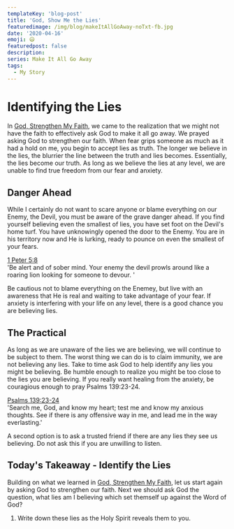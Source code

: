 ```yaml
---
templateKey: 'blog-post'
title: 'God, Show Me the Lies'
featuredimage: /img/blog/makeItAllGoAway-noTxt-fb.jpg
date: '2020-04-16'
emoji: 😃
featuredpost: false
description:
series: Make It All Go Away
tags:
  - My Story
---
```


# Identifying the Lies

In [God, Strengthen My Faith](https://www.craigbooker.com/blog/god-strengthen-my-faith/), we came to the realization that we might not have the faith to effectively ask God to make it all go away. We prayed asking God to strengthen our faith. When fear grips someone as much as it had a hold on me, you begin to accept lies as truth. The longer we believe in the lies, the blurrier the line between the truth and lies becomes. Essentially, the lies become our truth. As long as we believe the lies at any level, we are unable to find true freedom from our fear and anxiety.

## Danger Ahead

While I certainly do not want to scare anyone or blame everything on our Enemy, the Devil, you must be aware of the grave danger ahead. If you find yourself believing even the smallest of lies, you have set foot on the Devil's home turf. You have unknowingly opened the door to the Enemy. You are in his territory now and He is lurking, ready to pounce on even the smallest of your fears.

[1 Peter 5:8](https://my.bible.com/bible/111/1PE.5.8)<br/>
'Be alert and of sober mind. Your enemy the devil prowls around like a roaring lion looking for someone to devour. '

Be cautious not to blame everything on the Enemey, but live with an awareness that He is real and waiting to take advantage of your fear. If anxiety is interfering with your life on any level, there is a good chance you are believing lies.

## The Practical

As long as we are unaware of the lies we are believing, we will continue to be subject to them. The worst thing we can do is to claim immunity, we are not believing any lies. Take to time ask God to help identify any lies you might be believing. Be humble enough to realize you might be too close to the lies you are believing. If you really want healing from the anxiety, be couragious enough to pray Psalms 139:23-24.

[Psalms 139:23-24](https://my.bible.com/bible/111/PSA.139.23-24) <br/> 'Search me, God, and know my heart; test me and know my anxious thoughts. See if there is any offensive way in me, and lead me in the way everlasting.'

A second option is to ask a trusted friend if there are any lies they see us believing. Do not ask this if you are unwilling to listen.

## Today's Takeaway - Identify the Lies

Building on what we learned in [God, Strengthen My Faith](https://www.craigbooker.com/blog/god-strengthen-my-faith/), let us start again by asking God to strengthen our faith. Next we should ask God the question, what lies am I believing which set themself up against the Word of God?

1. Write down these lies as the Holy Spirit reveals them to you.
